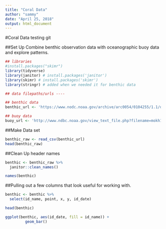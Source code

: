 ```yaml
---
title: "Coral Data"
author: "sammy"
date: "April 25, 2018"
output: html_document
---
```

#Coral Data
testing git

##Set Up
Combine benthic observation data with oceanographic buoy data and explore patterns.

```r
## libraries
#install.packages("skimr")
library(tidyverse)
library(janitor) # install.packages('janitor')
library(skimr) # install.packages('skimr')
library(stringr) # added when we needed it for benthic data

## data filepaths/urls ----

## benthic data
benthic_url <- 'https://www.nodc.noaa.gov/archive/arc0054/0104255/1.1/data/0-data/cd08/100308OaAla03m.CSV'

## buoy data
buoy_url <- 'http://www.ndbc.noaa.gov/view_text_file.php?filename=mokh1h2010.txt.gz&dir=data/historical/stdmet/'
```

##Make Data set

```r
benthic_raw <- read_csv(benthic_url)
head(benthic_raw) 


```

##Clean Up header names

```r
benthic <- benthic_raw %>%
  janitor::clean_names()

names(benthic)
```

##Pulling out a few columns that look useful for working with.

```r
benthic <- benthic %>%
  select(id_name, point, x, y, id_date)

head(benthic)
```

```r
ggplot(benthic, aes(id_date, fill = id_name)) +
         geom_bar()
```




